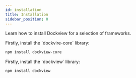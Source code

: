 ```yaml
---
id: installation
title: Installation
sidebar_position: 0
---
```


Learn how to install Dockview for a selection of frameworks.

<FrameworkSpecific framework='JavaScript'>
Firstly, install the `dockvire-core` library:

```sh
npm install dockview-core
```
</FrameworkSpecific>

<FrameworkSpecific framework='React'>
Firstly, install the `dockview` library:

```sh
npm install dockview
```
</FrameworkSpecific>
